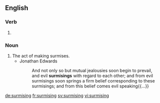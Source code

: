 ==English==

===Verb===
{{head|en}}

# {{present participle of|surmise}}

===Noun===
{{en-noun}}

# The act of making surmises.
#* Jonathan Edwards
#*: And not only so but mutual jealousies soon begin to prevail, and evil '''surmisings''' with regard to each other; and from evil surmisings soon springs a firm belief corresponding to these surmisings; and from this belief comes evil speaking{{...}}

[[de:surmising]]
[[fr:surmising]]
[[sv:surmising]]
[[vi:surmising]]